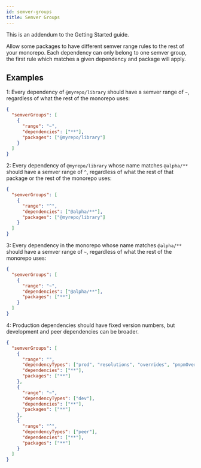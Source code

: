 ```yaml
---
id: semver-groups
title: Semver Groups
---
```



This is an addendum to the <Link to='/guide/getting-started'>Getting Started</Link> guide.

Allow some packages to have different semver range rules to the rest of your monorepo. Each dependency can only belong to one semver group, the first rule which matches a given dependency and package will apply.

## Examples

1: Every dependency of `@myrepo/library` should have a semver range of `~`, regardless of what the rest of the monorepo uses:

```json title=".syncpackrc"
{
  "semverGroups": [
    {
      "range": "~",
      "dependencies": ["**"],
      "packages": ["@myrepo/library"]
    }
  ]
}
```

2: Every dependency of `@myrepo/library` whose name matches `@alpha/**` should have a semver range of `^`, regardless of what the rest of that package or the rest of the monorepo uses:

```json title=".syncpackrc"
{
  "semverGroups": [
    {
      "range": "^",
      "dependencies": ["@alpha/**"],
      "packages": ["@myrepo/library"]
    }
  ]
}
```

3: Every dependency in the monorepo whose name matches `@alpha/**` should have a semver range of `~`, regardless of what the rest of the monorepo uses:

```json title=".syncpackrc"
{
  "semverGroups": [
    {
      "range": "~",
      "dependencies": ["@alpha/**"],
      "packages": ["**"]
    }
  ]
}
```

4: Production dependencies should have fixed version numbers, but development and peer dependencies can be broader.

```json title=".syncpackrc"
{
  "semverGroups": [
    {
      "range": "",
      "dependencyTypes": ["prod", "resolutions", "overrides", "pnpmOverrides", "local"],
      "dependencies": ["**"],
      "packages": ["**"]
    },
    {
      "range": "~",
      "dependencyTypes": ["dev"],
      "dependencies": ["**"],
      "packages": ["**"]
    },
    {
      "range": "^",
      "dependencyTypes": ["peer"],
      "dependencies": ["**"],
      "packages": ["**"]
    }
  ]
}
```
